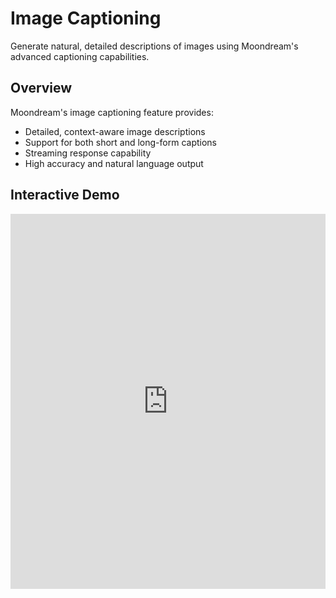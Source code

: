# Image Captioning


<Callout type="info">
  Generate natural, detailed descriptions of images using Moondream's advanced captioning capabilities.
</Callout>

## Overview

Moondream's image captioning feature provides:
- Detailed, context-aware image descriptions
- Support for both short and long-form captions
- Streaming response capability
- High accuracy and natural language output

## Interactive Demo

<iframe 
  src="https://moondream.ai/playground?feature=caption" 
  width="100%" 
  height="600px" 
  frameBorder="0"
  style={{ borderRadius: '8px', boxShadow: '0 4px 6px -1px rgb(0 0 0 / 0.1)' }}
/>

## Implementation Guide

<Steps>
### 1. Initialize the API Client
<Tabs items={['Python', 'JavaScript', 'TypeScript']}>
  <Tabs.Tab>
    ```python
    from moondream import MoondreamAPI
    
    api = MoondreamAPI()
    ```
  </Tabs.Tab>
  <Tabs.Tab>
    ```javascript
    import { MoondreamAPI } from 'moondream';
    
    const api = new MoondreamAPI();
    ```
  </Tabs.Tab>
  <Tabs.Tab>
    ```typescript
    import { MoondreamAPI } from 'moondream';
    
    const api = new MoondreamAPI();
    ```
  </Tabs.Tab>
</Tabs>

### 2. Prepare Your Request
<Tabs items={['Python', 'JavaScript', 'TypeScript']}>
  <Tabs.Tab>
    ```python
    request = CaptionRequest(
        image_url="https://example.com/image.jpg",
        length="long",  # "short" or "long"
        stream=True  # Optional streaming
    )
    ```
  </Tabs.Tab>
  <Tabs.Tab>
    ```javascript
    const request = {
      imageUrl: "https://example.com/image.jpg",
      length: "long",  // "short" or "long"
      stream: true  // Optional streaming
    };
    ```
  </Tabs.Tab>
  <Tabs.Tab>
    ```typescript
    const request: CaptionRequest = {
      imageUrl: "https://example.com/image.jpg",
      length: "long" as const,  // "short" | "long"
      stream: true  // Optional streaming
    };
    ```
  </Tabs.Tab>
</Tabs>

### 3. Generate Caption
<Tabs items={['Python', 'JavaScript', 'TypeScript']}>
  <Tabs.Tab>
    ```python
    # Single response
    response = await api.generate_caption(
        image_url="https://example.com/image.jpg",
        length="long"
    )
    print(response.result)

    # Streaming response
    async for chunk in api.generate_caption(
        image_url="https://example.com/image.jpg",
        length="long",
        stream=True
    ):
        if chunk['completed']:
            print("\nDone!")
        else:
            print(chunk['chunk'], end='')
    ```
  </Tabs.Tab>
  <Tabs.Tab>
    ```javascript
    // Single response
    const response = await api.generateCaption({
      imageUrl: "https://example.com/image.jpg",
      length: "long"
    });
    console.log(response.result);

    // Streaming response
    for await (const chunk of api.generateCaption({
      imageUrl: "https://example.com/image.jpg",
      length: "long",
      stream: true
    })) {
      if (chunk.completed) {
        console.log("\nDone!");
      } else {
        process.stdout.write(chunk.chunk);
      }
    }
    ```
  </Tabs.Tab>
  <Tabs.Tab>
    ```typescript
    // Single response
    const response = await api.generateCaption({
      imageUrl: "https://example.com/image.jpg",
      length: "long" as const
    });
    console.log(response.result);

    // Streaming response
    for await (const chunk of api.generateCaption({
      imageUrl: "https://example.com/image.jpg",
      length: "long" as const,
      stream: true
    })) {
      if (chunk.completed) {
        console.log("\nDone!");
      } else {
        process.stdout.write(chunk.chunk);
      }
    }
    ```
  </Tabs.Tab>
</Tabs>
</Steps>

## Best Practices

<Callout type="warning">
  Choose the appropriate caption length based on your use case. Long captions provide more detail but take longer to generate.
</Callout>

- Use short captions for quick descriptions
- Use long captions for detailed analysis
- Consider streaming for long captions
- Cache results when possible

## Example Use Cases

1. **Content Management**
   - Automated image tagging
   - Content categorization
   - SEO optimization

2. **Accessibility**
   - Screen reader support
   - Alt text generation
   - Content accessibility compliance

3. **Social Media**
   - Automated post descriptions
   - Content moderation
   - Engagement analysis

## Error Handling

<Tabs items={['Python', 'JavaScript', 'TypeScript']}>
  <Tabs.Tab>
    ```python
    try:
        response = await api.generate_caption(
            image_url="https://example.com/image.jpg",
            length="long"
        )
    except InvalidImageError:
        print("Invalid image URL or format")
    except APIError as e:
        print(f"API error: {str(e)}")
    except Exception as e:
        print(f"Unexpected error: {str(e)}")
    ```
  </Tabs.Tab>
  <Tabs.Tab>
    ```javascript
    try {
      const response = await api.generateCaption({
        imageUrl: "https://example.com/image.jpg",
        length: "long"
      });
    } catch (error) {
      if (error instanceof InvalidImageError) {
        console.error("Invalid image URL or format");
      } else if (error instanceof APIError) {
        console.error(`API error: ${error.message}`);
      } else {
        console.error(`Unexpected error: ${error.message}`);
      }
    }
    ```
  </Tabs.Tab>
  <Tabs.Tab>
    ```typescript
    try {
      const response = await api.generateCaption({
        imageUrl: "https://example.com/image.jpg",
        length: "long" as const
      });
    } catch (error) {
      if (error instanceof InvalidImageError) {
        console.error("Invalid image URL or format");
      } else if (error instanceof APIError) {
        console.error(`API error: ${error.message}`);
      } else {
        console.error(`Unexpected error: ${error.message}`);
      }
    }
    ```
  </Tabs.Tab>
</Tabs>

## Related Resources

- [Getting Started Guide](/docs/getting-started)
- [API Reference](/docs/api-reference)
- [Example Projects](/docs/examples) 